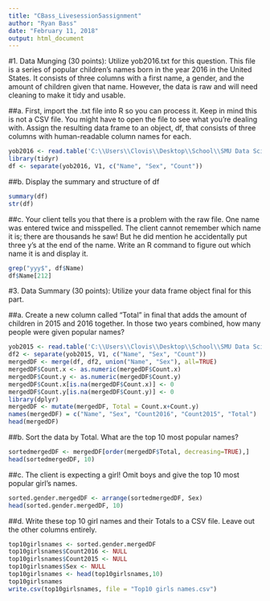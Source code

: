---
title: "CBass_Livesession5assignment"
author: "Ryan Bass"
date: "February 11, 2018"
output: html_document
---

#1.	Data Munging (30 points): Utilize yob2016.txt for this question. This file is a series of popular children's names born in the year 2016 in the United States.  It consists of three columns with a first name, a gender, and the amount of children given that name.  However, the data is raw and will need cleaning to make it tidy and usable.

##a.	First, import the .txt file into R so you can process it.  Keep in mind this is not a CSV file.  You might have to open the file to see what you're dealing with.  Assign the resulting data frame to an object, df, that consists of three columns with human-readable column names for each.

```{r, data input, echo=TRUE}
yob2016 <- read.table('C:\\Users\\Clovis\\Desktop\\School\\SMU Data Science\\Spring 2018\\Doing Data Science MSDS 6306\\Unit 5\\yob2016.txt')
library(tidyr)
df <- separate(yob2016, V1, c("Name", "Sex", "Count"))
```

##b.	Display the summary and structure of df

```{r, display data, echo=TRUE}
summary(df)
str(df)
```

##c.	Your client tells you that there is a problem with the raw file.  One name was entered twice and misspelled.  The client cannot remember which name it is; there are thousands he saw! But he did mention he accidentally put three y's at the end of the name.  Write an R command to figure out which name it is and display it.

```{r, mistake yyy, echo=TRUE}
grep("yyy$", df$Name)
df$Name[212]
```

#3.	Data Summary (30 points): Utilize your data frame object final for this part.

##a.	Create a new column called "Total" in final that adds the amount of children in 2015 and 2016 together.  In those two years combined, how many people were given popular names?

```{r, merge and add, echo=TRUE}
yob2015 <- read.table('C:\\Users\\Clovis\\Desktop\\School\\SMU Data Science\\Spring 2018\\Doing Data Science MSDS 6306\\Unit 5\\yob2015.txt')
df2 <- separate(yob2015, V1, c("Name", "Sex", "Count"))
mergedDF <- merge(df, df2, union("Name", "Sex"), all=TRUE)
mergedDF$Count.x <- as.numeric(mergedDF$Count.x)
mergedDF$Count.y <- as.numeric(mergedDF$Count.y)
mergedDF$Count.x[is.na(mergedDF$Count.x)] <- 0
mergedDF$Count.y[is.na(mergedDF$Count.y)] <- 0
library(dplyr)
mergedDF <- mutate(mergedDF, Total = Count.x+Count.y)
names(mergedDF) = c("Name", "Sex", "Count2016", "Count2015", "Total")
head(mergedDF)
```

##b.	Sort the data by Total.  What are the top 10 most popular names?

```{r, sorted merged top10 data, echo=TRUE}
sortedmergedDF <- mergedDF[order(mergedDF$Total, decreasing=TRUE),]
head(sortedmergedDF, 10)
```

##c.	The client is expecting a girl!  Omit boys and give the top 10 most popular girl's names.

```{r, girls only!, echo=TRUE}
sorted.gender.mergedDF <- arrange(sortedmergedDF, Sex)
head(sorted.gender.mergedDF, 10)
```

##d.	Write these top 10 girl names and their Totals to a CSV file.  Leave out the other columns entirely.

```{r, girls only csv, echo=TRUE}
top10girlsnames <- sorted.gender.mergedDF
top10girlsnames$Count2016 <- NULL
top10girlsnames$Count2015 <- NULL
top10girlsnames$Sex <- NULL
top10girlsnames <- head(top10girlsnames,10)
top10girlsnames
write.csv(top10girlsnames, file = "Top10 girls names.csv")
```